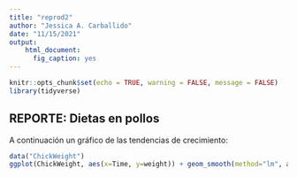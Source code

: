 ```yaml
---
title: "reprod2"
author: "Jessica A. Carballido"
date: "11/15/2021"
output: 
    html_document:
      fig_caption: yes
---
```


```r
knitr::opts_chunk$set(echo = TRUE, warning = FALSE, message = FALSE)
library(tidyverse)
```

## REPORTE: Dietas en pollos
A continuación un gráfico de las tendencias de crecimiento:

```r
data("ChickWeight")
ggplot(ChickWeight, aes(x=Time, y=weight)) + geom_smooth(method="lm", aes(fill=Diet, color=Diet))
```



